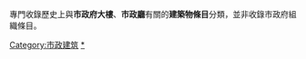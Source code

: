 專門收錄歷史上與'''市政府大樓'''、'''市政廳'''有關的'''建築物條目'''分類，並非收錄市政府組織條目。

[[Category:市政建筑|Category:市政建筑]]
[[Category:亞洲政府建築物|*]]